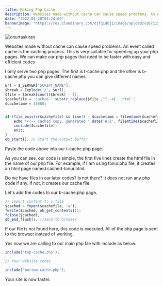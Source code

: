 ```yaml
---
title: Making Php Cache
description: Websites made without cache can cause speed problems. An event called cache is the caching process. This is very suitable for speeding up your php pages.
date: "2022-04-20T04:24:00"
bannerImage: "https://res.cloudinary.com/djfqidbj1/image/upload/v1671153853/t1d2eivhpnlup7ainjz9.png"
---
```


<img className="w-full rounded-xl" src="https://res.cloudinary.com/djfqidbj1/image/upload/v1671153853/t1d2eivhpnlup7ainjz9.png" alt="onurtaskiran" />

Websites made without cache can cause speed problems. An event called cache is the caching process. This is very suitable for speeding up your php pages. We can make our php pages that need to be faster with easy and efficient codes

I only serve two php pages. The first is t-cache.php and the other is b-cache.php you can give different names.

```javascript
url = $_SERVER["SCRIPT_NAME"];
$break = Explode('/', $url);
$file = $break[count($break) - 1];
$cachefile = 'cached-'.substr_replace($file ,"",-4).'.html';
$cachetime = 18000;


if (file_exists($cachefile) && time() - $cachetime < filemtime($cachefile)) {
    echo "<!-- Cached copy, generated ".date('H:i', filemtime($cachefile))." -->\n";
    include($cachefile);
    exit;
}
ob_start(); // Start the output buffer
```

Paste the code above into our t-cache.php page.

As you can see, our code is simple, the first five lines create the html file in the name of our php file. For example, if I am using tonur.php file, it creates an html page named cached-tonur.html.

Do we have files in our later codes? Is not there? It does not run any php code if any. if not, it creates our cache file.

Let's add the codes to our b-cache.php page.

```javascript
// import content to a file
$cached = fopen($cachefile, 'w');
fwrite($cached, ob_get_contents());
fclose($cached);
ob_end_flush(); //send to browser
```

If our file is not found here, this code is executed. All of the php page is sent to the browser instead of working.

Yes now we are calling to our main php file with include as below.

```javascript
include('top-cache.php'); 

// Your website codes

include('bottom-cache.php');
```

Your site is now faster.